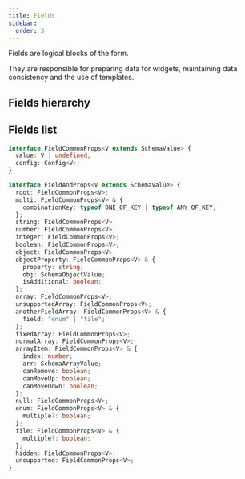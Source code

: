 ```yaml
---
title: Fields
sidebar:
  order: 3
---
```



Fields are logical blocks of the form.

They are responsible for preparing data for widgets, maintaining data consistency
and the use of templates.

## Fields hierarchy

<FieldsHierarchy />

## Fields list

```typescript
interface FieldCommonProps<V extends SchemaValue> {
  value: V | undefined;
  config: Config<V>;
}

interface FieldAndProps<V extends SchemaValue> {
  root: FieldCommonProps<V>;
  multi: FieldCommonProps<V> & {
    combinationKey: typeof ONE_OF_KEY | typeof ANY_OF_KEY;
  };
  string: FieldCommonProps<V>;
  number: FieldCommonProps<V>;
  integer: FieldCommonProps<V>;
  boolean: FieldCommonProps<V>;
  object: FieldCommonProps<V>;
  objectProperty: FieldCommonProps<V> & {
    property: string;
    obj: SchemaObjectValue;
    isAdditional: boolean;
  };
  array: FieldCommonProps<V>;
  unsupportedArray: FieldCommonProps<V>;
  anotherFieldArray: FieldCommonProps<V> & {
    field: "enum" | "file";
  };
  fixedArray: FieldCommonProps<V>;
  normalArray: FieldCommonProps<V>;
  arrayItem: FieldCommonProps<V> & {
    index: number;
    arr: SchemaArrayValue;
    canRemove: boolean;
    canMoveUp: boolean;
    canMoveDown: boolean;
  };
  null: FieldCommonProps<V>;
  enum: FieldCommonProps<V> & {
    multiple?: boolean;
  };
  file: FieldCommonProps<V> & {
    multiple?: boolean;
  };
  hidden: FieldCommonProps<V>;
  unsupported: FieldCommonProps<V>;
}
```